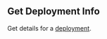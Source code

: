 ## Get Deployment Info

Get details for a [deployment](https://hathora.dev/docs/concepts/hathora-entities#deployment).